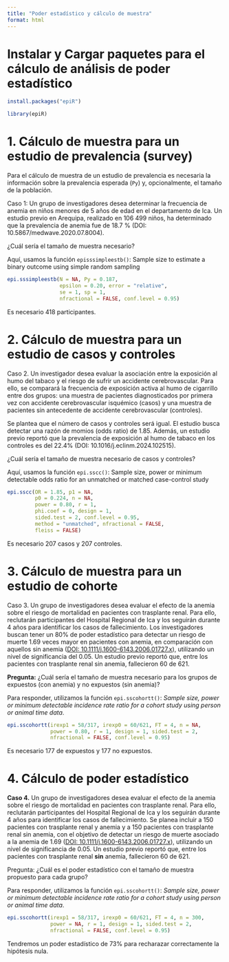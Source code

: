 ```yaml
---
title: "Poder estadístico y cálculo de muestra"
format: html
---
```


# Instalar y Cargar paquetes para el cálculo de análisis de poder estadístico

```r
install.packages("epiR")
```

```r
library(epiR)
```

# 1. Cálculo de muestra para un estudio de prevalencia (survey)

Para el cálculo de muestra de un estudio de prevalencia es necesaria la información sobre la prevalencia esperada (`Py`) y, opcionalmente, el tamaño de la población.

Caso 1: Un grupo de investigadores desea determinar la frecuencia de anemia en niños menores de 5 años de edad en el departamento de Ica. Un estudio previo en Arequipa, realizado en 106 499 niños, ha determinado que la prevalencia de anemia fue de 18.7 % (DOI: 10.5867/medwave.2020.07.8004).

¿Cuál sería el tamaño de muestra necesario?

Aquí, usamos la función `episssimpleestb()`: Sample size to estimate a binary outcome using simple random sampling

```r
epi.sssimpleestb(N = NA, Py = 0.187, 
                 epsilon = 0.20, error = "relative", 
                 se = 1, sp = 1, 
                 nfractional = FALSE, conf.level = 0.95)
```

Es necesario 418 participantes.

# 2. Cálculo de muestra para un estudio de casos y controles

Caso 2. Un investigador desea evaluar la asociación entre la exposición al humo del tabaco y el riesgo de sufrir un accidente cerebrovascular. Para ello, se comparará la frecuencia de exposición activa al humo de cigarrillo entre dos grupos: una muestra de pacientes diagnosticados por primera vez con accidente cerebrovascular isquémico (casos) y una muestra de pacientes sin antecedente de accidente cerebrovascular (controles).

Se plantea que el número de casos y controles será igual. El estudio busca detectar una razón de momios (odds ratio) de 1.85. Además, un estudio previo reportó que la prevalencia de exposición al humo de tabaco en los controles es del 22.4% (DOI: 10.1016/j.eclinm.2024.102515).

¿Cuál sería el tamaño de muestra necesario de casos y controles?

Aquí, usamos la función `epi.sscc()`: Sample size, power or minimum detectable odds ratio for an unmatched or matched case-control study

```r
epi.sscc(OR = 1.85, p1 = NA, 
         p0 = 0.224, n = NA, 
         power = 0.80, r = 1, 
         phi.coef = 0, design = 1, 
         sided.test = 2, conf.level = 0.95, 
         method = "unmatched", nfractional = FALSE, 
         fleiss = FALSE)
```

Es necesario 207 casos y 207 controles.

# 3. Cálculo de muestra para un estudio de cohorte

Caso 3. Un grupo de investigadores desea evaluar el efecto de la anemia sobre el riesgo de mortalidad en pacientes con trasplante renal. Para ello, reclutarán participantes del Hospital Regional de Ica y los seguirán durante 4 años para identificar los casos de fallecimiento. Los investigadores buscan tener un 80% de poder estadístico para detectar un riesgo de muerte 1.69 veces mayor en pacientes con anemia, en comparación con aquellos sin anemia ([DOI: 10.1111/j.1600-6143.2006.01727.x](https://doi.org/10.1111/j.1600-6143.2006.01727.x)), utilizando un nivel de significancia del 0.05. Un estudio previo reportó que, entre los pacientes con trasplante renal sin anemia, fallecieron 60 de 621.

**Pregunta:** ¿Cuál sería el tamaño de muestra necesario para los grupos de expuestos (con anemia) y no expuestos (sin anemia)?

Para responder, utilizamos la función `epi.sscohortt()`: *Sample size, power or minimum detectable incidence rate ratio for a cohort study using person or animal time data*.

```r
epi.sscohortt(irexp1 = 58/317, irexp0 = 60/621, FT = 4, n = NA, 
              power = 0.80, r = 1, design = 1, sided.test = 2, 
              nfractional = FALSE, conf.level = 0.95)
```

Es necesario 177 de expuestos y 177 no expuestos.

# 4. Cálculo de poder estadístico

**Caso 4.** Un grupo de investigadores desea evaluar el efecto de la anemia sobre el riesgo de mortalidad en pacientes con trasplante renal. Para ello, reclutarán participantes del Hospital Regional de Ica y los seguirán durante 4 años para identificar los casos de fallecimiento. Se planea incluir a 150 pacientes con trasplante renal y anemia y a 150 pacientes con trasplante renal sin anemia, con el objetivo de detectar un riesgo de muerte asociado a la anemia de 1.69 ([DOI: 10.1111/j.1600-6143.2006.01727.x](https://doi.org/10.1111/j.1600-6143.2006.01727.x)), utilizando un nivel de significancia de 0.05. Un estudio previo reportó que, entre los pacientes con trasplante renal **sin** anemia, fallecieron 60 de 621.

Pregunta: ¿Cuál es el poder estadístico con el tamaño de muestra propuesto para cada grupo?

Para responder, utilizamos la función `epi.sscohortt()`: *Sample size, power or minimum detectable incidence rate ratio for a cohort study using person or animal time data*.

```r
epi.sscohortt(irexp1 = 58/317, irexp0 = 60/621, FT = 4, n = 300, 
              power = NA, r = 1, design = 1, sided.test = 2, 
              nfractional = FALSE, conf.level = 0.95)
```

Tendremos un poder estadístico de 73% para recharazar correctamente la hipótesis nula.
